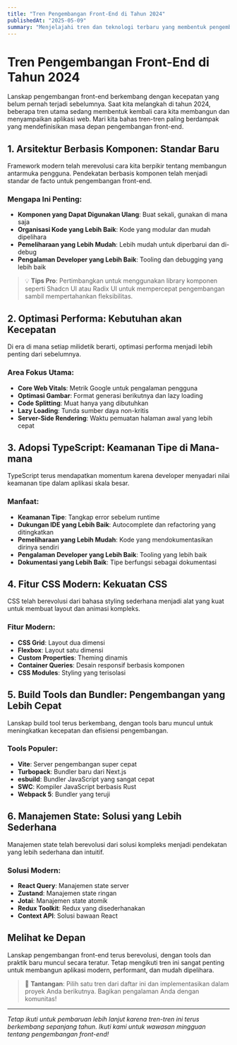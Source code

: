 ```yaml
---
title: "Tren Pengembangan Front-End di Tahun 2024"
publishedAt: "2025-05-09"
summary: "Menjelajahi tren dan teknologi terbaru yang membentuk pengembangan front-end di tahun 2024."
---
```


# Tren Pengembangan Front-End di Tahun 2024

Lanskap pengembangan front-end berkembang dengan kecepatan yang belum pernah terjadi sebelumnya. Saat kita melangkah di tahun 2024, beberapa tren utama sedang membentuk kembali cara kita membangun dan menyampaikan aplikasi web. Mari kita bahas tren-tren paling berdampak yang mendefinisikan masa depan pengembangan front-end.

## 1. Arsitektur Berbasis Komponen: Standar Baru

Framework modern telah merevolusi cara kita berpikir tentang membangun antarmuka pengguna. Pendekatan berbasis komponen telah menjadi standar de facto untuk pengembangan front-end.

### Mengapa Ini Penting:
- **Komponen yang Dapat Digunakan Ulang**: Buat sekali, gunakan di mana saja
- **Organisasi Kode yang Lebih Baik**: Kode yang modular dan mudah dipelihara
- **Pemeliharaan yang Lebih Mudah**: Lebih mudah untuk diperbarui dan di-debug
- **Pengalaman Developer yang Lebih Baik**: Tooling dan debugging yang lebih baik

> 💡 **Tips Pro**: Pertimbangkan untuk menggunakan library komponen seperti Shadcn UI atau Radix UI untuk mempercepat pengembangan sambil mempertahankan fleksibilitas.

## 2. Optimasi Performa: Kebutuhan akan Kecepatan

Di era di mana setiap milidetik berarti, optimasi performa menjadi lebih penting dari sebelumnya.

### Area Fokus Utama:
- **Core Web Vitals**: Metrik Google untuk pengalaman pengguna
- **Optimasi Gambar**: Format generasi berikutnya dan lazy loading
- **Code Splitting**: Muat hanya yang dibutuhkan
- **Lazy Loading**: Tunda sumber daya non-kritis
- **Server-Side Rendering**: Waktu pemuatan halaman awal yang lebih cepat

## 3. Adopsi TypeScript: Keamanan Tipe di Mana-mana

TypeScript terus mendapatkan momentum karena developer menyadari nilai keamanan tipe dalam aplikasi skala besar.

### Manfaat:
- **Keamanan Tipe**: Tangkap error sebelum runtime
- **Dukungan IDE yang Lebih Baik**: Autocomplete dan refactoring yang ditingkatkan
- **Pemeliharaan yang Lebih Mudah**: Kode yang mendokumentasikan dirinya sendiri
- **Pengalaman Developer yang Lebih Baik**: Tooling yang lebih baik
- **Dokumentasi yang Lebih Baik**: Tipe berfungsi sebagai dokumentasi

## 4. Fitur CSS Modern: Kekuatan CSS

CSS telah berevolusi dari bahasa styling sederhana menjadi alat yang kuat untuk membuat layout dan animasi kompleks.

### Fitur Modern:
- **CSS Grid**: Layout dua dimensi
- **Flexbox**: Layout satu dimensi
- **Custom Properties**: Theming dinamis
- **Container Queries**: Desain responsif berbasis komponen
- **CSS Modules**: Styling yang terisolasi

## 5. Build Tools dan Bundler: Pengembangan yang Lebih Cepat

Lanskap build tool terus berkembang, dengan tools baru muncul untuk meningkatkan kecepatan dan efisiensi pengembangan.

### Tools Populer:
- **Vite**: Server pengembangan super cepat
- **Turbopack**: Bundler baru dari Next.js
- **esbuild**: Bundler JavaScript yang sangat cepat
- **SWC**: Kompiler JavaScript berbasis Rust
- **Webpack 5**: Bundler yang teruji

## 6. Manajemen State: Solusi yang Lebih Sederhana

Manajemen state telah berevolusi dari solusi kompleks menjadi pendekatan yang lebih sederhana dan intuitif.

### Solusi Modern:
- **React Query**: Manajemen state server
- **Zustand**: Manajemen state ringan
- **Jotai**: Manajemen state atomik
- **Redux Toolkit**: Redux yang disederhanakan
- **Context API**: Solusi bawaan React

## Melihat ke Depan

Lanskap pengembangan front-end terus berevolusi, dengan tools dan praktik baru muncul secara teratur. Tetap mengikuti tren ini sangat penting untuk membangun aplikasi modern, performant, dan mudah dipelihara.

> 🎯 **Tantangan**: Pilih satu tren dari daftar ini dan implementasikan dalam proyek Anda berikutnya. Bagikan pengalaman Anda dengan komunitas!

---

*Tetap ikuti untuk pembaruan lebih lanjut karena tren-tren ini terus berkembang sepanjang tahun. Ikuti kami untuk wawasan mingguan tentang pengembangan front-end!* 